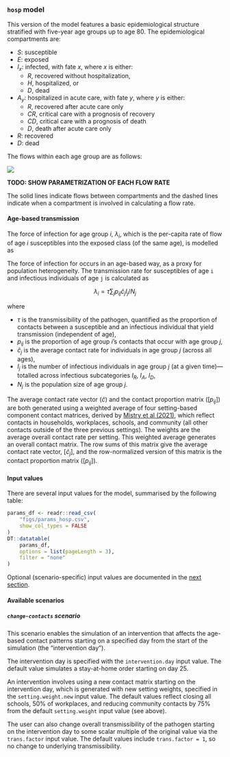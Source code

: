 ### `hosp` model

This version of the model features a basic epidemiological structure stratified with five-year age groups up to age 80. The epidemiological compartments are:

- $S$: susceptible
- $E$: exposed
- $I_x$: infected, with fate $x$, where $x$ is either:
    - $R$, recovered without hospitalization,
    - $H$, hospitalized, or 
    - $D$, dead
- $A_y$: hospitalized in acute care, with fate $y$, where $y$ is either:
    - $R$, recovered after acute care only
    - $CR$, critical care with a prognosis of recovery
    - $CD$, critical care with a prognosis of death
    - $D$, death after acute care only
- $R$: recovered
- $D$: dead

The flows within each age group are as follows:

![](figs/hosp.jpeg)

**TODO: SHOW PARAMETRIZATION OF EACH FLOW RATE**

The solid lines indicate flows between compartments and the dashed lines indicate when a compartment is involved in calculating a flow rate.

#### Age-based transmission

The force of infection for age group $i$, $\lambda_i$, which is the per-capita rate of flow of age $i$ susceptibles into the exposed class (of the same age), is modelled as

The force of infection for  occurs in an age-based way, as a proxy for population heterogeneity. The transmission rate for susceptibles of age `i` and infectious individuals of age `j` is calculated as

$$
\lambda_i = \tau \sum_{j} p_{ij} \hat{c}_j I_j/N_j 
$$

where

- $\tau$ is the transmissibility of the pathogen, quantified as the proportion of contacts between a susceptible and an infectious individual that yield transmission (independent of age),
- $p_{ij}$ is the proportion of age group $i$'s contacts that occur with age group $j$,
- $\hat{c}_j$ is the average contact rate for individuals in age group $j$ (across all ages),
- $I_j$ is the number of infectious individuals in age group $j$ (at a given time)---totalled across infectious subcategories $I_R$, $I_A$, $I_D$,
- $N_j$ is the population size of age group $j$.

The average contact rate vector ($\hat{c}$) and the contact proportion matrix ($\left[p_{ij}\right]$) are both generated using a weighted average of four setting-based component contact matrices, derived by [Mistry et al (2021)](https://www.nature.com/articles/s41467-020-20544-y), which reflect contacts in households, workplaces, schools, and community (all other contacts outside of the three previous settings). The weights are the average overall contact rate per setting. This weighted average generates an overall contact matrix. The row sums of this matrix give the average contact rate vector, $\left[\hat{c}_j\right]$, and the row-normalized version of this matrix is the contact proportion matrix ($\left[p_{ij}\right]$).

#### Input values

There are several input values for the model, summarised by the following table:

```r
params_df <- readr::read_csv(
    "figs/params_hosp.csv",
    show_col_types = FALSE
)
DT::datatable(
    params_df,
    options = list(pageLength = 3),
    filter = "none"
)
```

Optional (scenario-specific) input values are documented in the [next section](#available-scenarios-fyagm).

#### Available scenarios {#available-scenarios-fyagm}

##### `change-contacts` scenario 

This scenario enables the simulation of an intervention that affects the age-based contact patterns starting on a specified day from the start of the simulation (the "intervention day").

The intervention day is specified with the `intervention.day` input value. The default value simulates a stay-at-home order starting on day 25. 

An intervention involves using a new contact matrix starting on the intervention day, which is generated with new setting weights, specified in the `setting.weight.new` input value. The default values reflect closing all schools, 50% of workplaces, and reducing community contacts by 75% from the default `setting.weight` input value (see above).

The user can also change overall transmissibility of the pathogen starting on the intervention day to some scalar multiple of the original value via the `trans.factor` input value. The default values include `trans.factor = 1`, so no change to underlying transmissibility.
